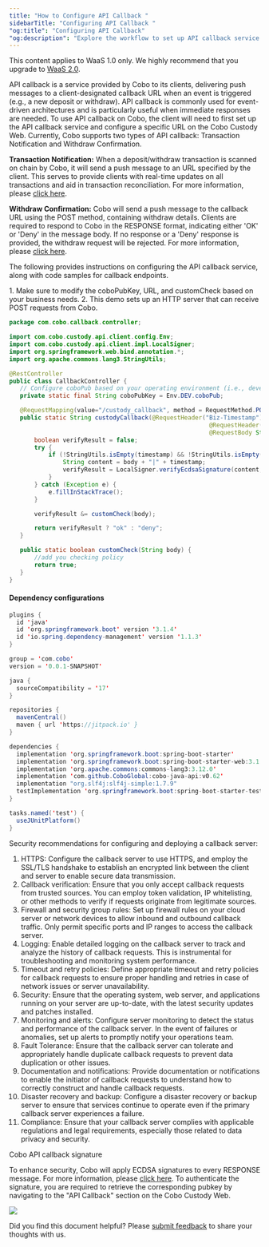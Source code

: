 ```yaml
---
title: "How to Configure API Callback "
sidebarTitle: "Configuring API Callback "
"og:title": "Configuring API Callback"
"og:description": "Explore the workflow to set up API callback service on Cobo. Learn best security practices for deploying your API server. "
---
```

<Note>This content applies to WaaS 1.0 only. We highly recommend that you upgrade to [WaaS 2.0](https://www.cobo.com/developers/v2/guides/overview/introduction).</Note>

API callback is a service provided by Cobo to its clients, delivering push messages to a client-designated callback URL when an event is triggered (e.g., a new deposit or withdraw).
API callback is commonly used for event-driven architectures and is particularly useful when immediate responses are needed.
To use API callback on Cobo, the client will need to first set up the API callback service and configure a specific URL on the Cobo Custody Web.
Currently, Cobo supports two types of API callback: Transaction Notification and Withdraw Confirmation.

**Transaction Notification:** When a deposit/withdraw transaction is scanned on chain by Cobo, it will send a push message to an URL specified by the client.
This serves to provide clients with real-time updates on all transactions and aid in transaction reconciliation. For more information, please [click here](/v1/api-references/development/transaction-notification).

**Withdraw Confirmation:** Cobo will send a push message to the callback URL using the POST method, containing withdraw details.
Clients are required to respond to Cobo in the RESPONSE format, indicating either 'OK' or 'Deny' in the message body. If no response or a 'Deny' response is provided, the withdraw request will be rejected.
For more information, please [click here](/v1/api-references/development/withdrawal-confirmation).

The following provides instructions on configuring the API callback service, along with code samples for callback endpoints.


<Note>
1. Make sure to modify the coboPubKey, URL, and customCheck based on your business needs.
2. This demo sets up an HTTP server that can receive POST requests from Cobo.
</Note>



```java Java
package com.cobo.callback.controller;

import com.cobo.custody.api.client.config.Env;
import com.cobo.custody.api.client.impl.LocalSigner;
import org.springframework.web.bind.annotation.*;
import org.apache.commons.lang3.StringUtils;

@RestController
public class CallbackController {
   // Configure coboPub based on your operating environment (i.e., development or production environment)
   private static final String coboPubKey = Env.DEV.coboPub;

   @RequestMapping(value="/custody_callback", method = RequestMethod.POST)
   public static String custodyCallback(@RequestHeader("Biz-Timestamp") String timestamp,
                                                        @RequestHeader("Biz-Resp-Signature") String signature,
                                                        @RequestBody String body) {
       boolean verifyResult = false;
       try {
           if (!StringUtils.isEmpty(timestamp) && !StringUtils.isEmpty(signature)) {
               String content = body + "|" + timestamp;
               verifyResult = LocalSigner.verifyEcdsaSignature(content, signature, coboPubKey);
           }
       } catch (Exception e) {
           e.fillInStackTrace();
       }

       verifyResult &= customCheck(body);

       return verifyResult ? "ok" : "deny";
   }

   public static boolean customCheck(String body) {
       //add you checking policy
       return true;
   }
}
```

#### Dependency configurations

```java Java
plugins {
  id 'java'
  id 'org.springframework.boot' version '3.1.4'
  id 'io.spring.dependency-management' version '1.1.3'
}

group = 'com.cobo'
version = '0.0.1-SNAPSHOT'

java {
  sourceCompatibility = '17'
}

repositories {
  mavenCentral()
  maven { url 'https://jitpack.io' }
}

dependencies {
  implementation 'org.springframework.boot:spring-boot-starter'
  implementation 'org.springframework.boot:spring-boot-starter-web:3.1.4'
  implementation 'org.apache.commons:commons-lang3:3.12.0'
  implementation 'com.github.CoboGlobal:cobo-java-api:v0.62'
  implementation "org.slf4j:slf4j-simple:1.7.9"
  testImplementation 'org.springframework.boot:spring-boot-starter-test'
}

tasks.named('test') {
  useJUnitPlatform()
}

```

Security recommendations for configuring and deploying a callback server:

1. HTTPS: Configure the callback server to use HTTPS, and employ the SSL/TLS handshake to establish an encrypted link between the client and server to enable secure data transmission.
2. Callback verification: Ensure that you only accept callback requests from trusted sources. You can employ token validation, IP whitelisting, or other methods to verify if requests originate from legitimate sources.
3. Firewall and security group rules: Set up firewall rules on your cloud server or network devices to allow inbound and outbound callback traffic. Only permit specific ports and IP ranges to access the callback server.
4. Logging: Enable detailed logging on the callback server to track and analyze the history of callback requests. This is instrumental for troubleshooting and monitoring system performance.
5. Timeout and retry policies: Define appropriate timeout and retry policies for callback requests to ensure proper handling and retries in case of network issues or server unavailability.
6. Security: Ensure that the operating system, web server, and applications running on your server are up-to-date, with the latest security updates and patches installed.
7. Monitoring and alerts: Configure server monitoring to detect the status and performance of the callback server. In the event of failures or anomalies, set up alerts to promptly notify your operations team.
8. Fault Tolerance: Ensure that the callback server can tolerate and appropriately handle duplicate callback requests to prevent data duplication or other issues.
9. Documentation and notifications: Provide documentation or notifications to enable the initiator of callback requests to understand how to correctly construct and handle callback requests.
10. Disaster recovery and backup: Configure a disaster recovery or backup server to ensure that services continue to operate even if the primary callback server experiences a failure.
11. Compliance: Ensure that your callback server complies with applicable regulations and legal requirements, especially those related to data privacy and security.

Cobo API callback signature

To enhance security, Cobo will apply ECDSA signatures to every RESPONSE message. For more information, please [click here](/v1/api-references/development/callback-signature).
To authenticate the signature, you are required to retrieve the corresponding pubkey by navigating to the "API Callback" section on the Cobo Custody Web.

<img src="/v1/images/callback.png" />

<Tip>Did you find this document helpful? Please [submit feedback](https://forms.zohopublic.com/cobo/form/DocumentFeedbackForm/formperma/QvLOhxJv1_JMsJ-1dleZ8Itb_7rzN-LtgvsDdxosoVI) to share your thoughts with us.</Tip>